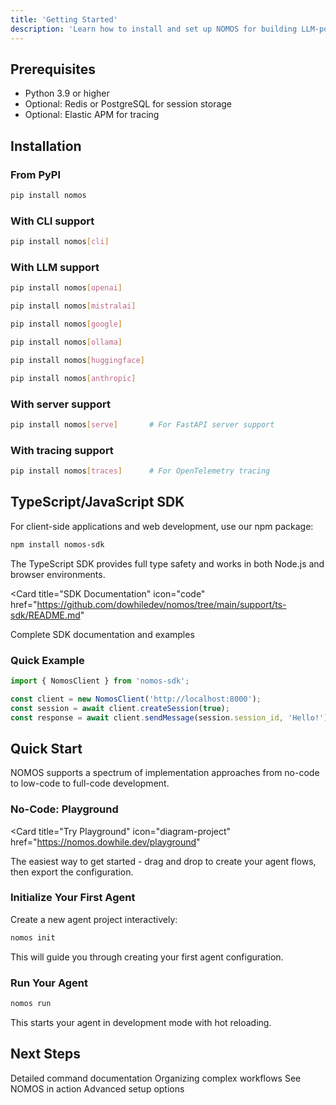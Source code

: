 ```yaml
---
title: 'Getting Started'
description: 'Learn how to install and set up NOMOS for building LLM-powered agents'
---
```


## Prerequisites

- Python 3.9 or higher
- Optional: Redis or PostgreSQL for session storage
- Optional: Elastic APM for tracing

## Installation

### From PyPI

```bash
pip install nomos
```

### With CLI support

```bash
pip install nomos[cli]
```

### With LLM support

<CodeGroup>

```bash OpenAI
pip install nomos[openai]
```

```bash Mistral AI
pip install nomos[mistralai]
```

```bash Google Gemini
pip install nomos[google]
```

```bash Ollama
pip install nomos[ollama]
```

```bash HuggingFace
pip install nomos[huggingface]
```

```bash Anthropic
pip install nomos[anthropic]
```

</CodeGroup>

### With server support

```bash
pip install nomos[serve]       # For FastAPI server support
```

### With tracing support

```bash
pip install nomos[traces]      # For OpenTelemetry tracing
```

## TypeScript/JavaScript SDK

For client-side applications and web development, use our npm package:

```bash
npm install nomos-sdk
```

The TypeScript SDK provides full type safety and works in both Node.js and browser environments.

<Card
  title="SDK Documentation"
  icon="code"
  href="https://github.com/dowhiledev/nomos/tree/main/support/ts-sdk/README.md"
>
  Complete SDK documentation and examples
</Card>

### Quick Example
```typescript
import { NomosClient } from 'nomos-sdk';

const client = new NomosClient('http://localhost:8000');
const session = await client.createSession(true);
const response = await client.sendMessage(session.session_id, 'Hello!');
```

## Quick Start

NOMOS supports a spectrum of implementation approaches from no-code to low-code to full-code development.

### No-Code: Playground

<Card
  title="Try Playground"
  icon="diagram-project"
  href="https://nomos.dowhile.dev/playground"
>
  The easiest way to get started - drag and drop to create your agent flows, then export the configuration.
</Card>

### Initialize Your First Agent

Create a new agent project interactively:

```bash
nomos init
```

This will guide you through creating your first agent configuration.

### Run Your Agent

```bash
nomos run
```

This starts your agent in development mode with hot reloading.

## Next Steps

<CardGroup cols={2}>
  <Card
    title="CLI Usage Guide"
    icon="terminal"
    href="/cli-usage"
  >
    Detailed command documentation
  </Card>
  <Card
    title="Flow Management"
    icon="group"
    href="/flow-management"
  >
    Organizing complex workflows
  </Card>
  <Card
    title="Examples"
    icon="code"
    href="/examples"
  >
    See NOMOS in action
  </Card>
  <Card
    title="Configuration Guide"
    icon="file-sliders"
    href="/configuration"
  >
    Advanced setup options
  </Card>
</CardGroup>
